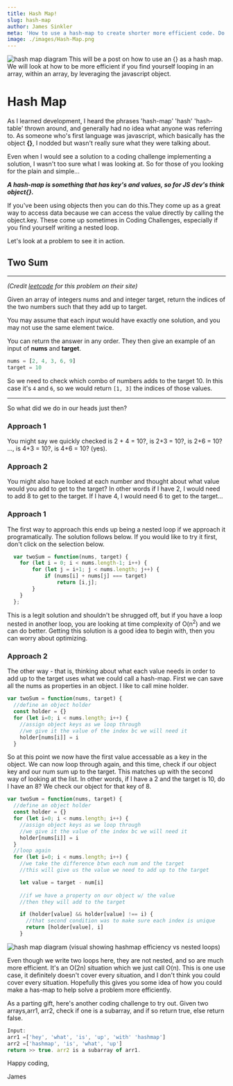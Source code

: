 ```yaml
---
title: Hash Map!
slug: hash-map
author: James Sinkler
meta: 'How to use a hash-map to create shorter more efficient code. Do not use nested loops. O(n) vs O(n^2). Better javascript. Javascript coding challenges.'
image: ./images/Hash-Map.png
---
```



![hash map diagram](./images/Hash-Map.png)
This will be a post on how to use an {} as a hash map.
We will look at how to be more efficient if you find yourself looping in an array, within an array, by leveraging the javascript object.

# Hash Map

As I learned development, I heard the phrases 'hash-map' 'hash' 'hash-table' thrown around, and generally had no idea what anyone was referring to. As someone who's first language was javascript, which basically has the object <strong>{}</strong>, I nodded but wasn't really sure what they were talking about.

Even when I would see a solution to a coding challenge implementing a solution, I wasn't too sure what I was looking at. So for those of you looking for the plain and simple...
<br/>

 
<strong> <em>A hash-map is something that has key's and values, so for JS dev's think object{}.</em></strong>

If you've been using objects then you can do this.They come up as a great way to access data because we can access the value directly by calling the object.key. These come up sometimes in Coding Challenges, especially if you find yourself writing a nested loop. 

 Let's look at a problem to see it in action.

## Two Sum
___
<em>(Credit <a href='https://leetcode.com/'>leetcode</a> for this problem on their site)</em>

Given an array of integers nums and and integer target, return the indices of the two numbers such that they add up to target.

You may assume that each input would have exactly one solution, and you may not use the same element twice.

You can return the answer in any order.
They then give an example of an input of <strong>nums</strong> and <strong>target</strong>.

```javascript
nums = [2, 4, 3, 6, 9]
target = 10
```

So we need to check which combo of numbers adds to the target 10. In this case it's `4` and `6`, so we would return `[1, 3]` the indices of those values. 
___
So what did we do in our heads just then?


### Approach 1
You might say we quickly checked is 2 + 4 = 10?, is 2+3 = 10?, is 2+6 = 10? ..., is 4+3 = 10?, is 4+6 = 10? (yes).


### Approach 2
You might also have looked at each number and thought about what value would you add to get to the target? In other words if I have 2, I would need to add 8 to get to the target. If I have 4, I would need 6 to get to the target...

### Approach 1
The first way to approach this ends up being a nested loop if we approach it programatically. The solution follows below. If you would like to try it first, don't click on the selection below.

  
```javascript
  var twoSum = function(nums, target) {
    for (let i = 0; i < nums.length-1; i++) {
        for (let j = i+1; j < nums.length; j++) {
            if (nums[i] + nums[j] === target)
                return [i,j];
        }
    }
  };
```

This is a legit solution and shouldn't be shrugged off, but if you have a loop nested in another loop, you are looking at time complexity of O(n<sup>2</sup>) and we can do better. Getting this solution is a good idea to begin with, then you can worry about optimizing.


### Approach 2
The other way - that is, thinking about what each value needs in order to add up to the target uses what we could call a hash-map. First we can save all the nums as properties in an object. I like to call mine holder.

```javascript
var twoSum = function(nums, target) {
  //define an object holder
  const holder = {}
  for (let i=0; i < nums.length; i++) {
    //assign object keys as we loop through
    //we give it the value of the index bc we will need it
    holder[nums[i]] = i
  } 
```

So at this point we now have the first value accessable as a key in the object. We can now loop through again, and this time, check if our object key and our num sum up to the target. This matches up with the second way of looking at the list. In other words, if I have a 2 and the target is 10, do I have an 8? We check our object for that key of 8.

```javascript
var twoSum = function(nums, target) {
  //define an object holder
  const holder = {}
  for (let i=0; i < nums.length; i++) {
    //assign object keys as we loop through
    //we give it the value of the index bc we will need it
    holder[nums[i]] = i
  } 
  //loop again
  for (let i=0; i < nums.length; i++) {
    //we take the difference btwn each num and the target
    //this will give us the value we need to add up to the target

    let value = target - num[i]
    
    //if we have a property on our object w/ the value
    //then they will add to the target

    if (holder[value] && holder[value] !== i) {
      //that second condition was to make sure each index is unique
      return [holder[value], i]
    }
```

![hash map diagram](./images/Hash-Map.png)
<fig>(visual showing hashmap efficiency vs nested loops)</fig>

Even though we write two loops here, they are not nested, and so are much more efficient. It's an O(2n) situation which we just call O(n). This is one use case, it definitely doesn't cover every situation, and I don't think you could cover every situation. Hopefully this gives you some idea of how you could make a has-map to help solve a problem more efficiently.

As a parting gift, here's another coding challenge to try out. Given two arrays,arr1, arr2, check if one is a subarray, and if so return true, else return false.
```javascript
Input:
arr1 =['hey', 'what', 'is', 'up', 'with' 'hashmap']
arr2 =['hashmap', 'is', 'what', 'up']
return >> true. arr2 is a subarray of arr1.
```

Happy coding,

James

